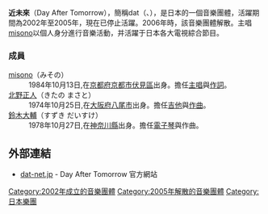 '''近未來'''（Day After Tomorrow），簡稱dat（{{lang-ja|デイアフ}}、{{lang|ja|デイアフター}}），是日本的一個音樂團體，活躍期間為2002年至2005年，現在已停止活躍。2006年時，該音樂團體解散。主唱[[misono|misono]]以個人身分進行音樂活動，并活躍于日本各大電視綜合節目。

=== 成員 ===
; [[misono|misono]]（みその）
: 1984年10月13日,在[[京都府|京都府]][[京都市|京都市]][[伏見區|伏見區]]出身。擔任[[主唱|主唱]]與[[作詞|作詞]]。
; [[北野正人|北野正人]]（きたの まさと）
: 1974年10月25日,在[[大阪府|大阪府]][[八尾市|八尾市]]出身。擔任[[吉他|吉他]]與[[作曲|作曲]]。
; [[鈴木大輔|鈴木大輔]]（すずき だいすけ）
: 1978年10月27日,在[[神奈川縣|神奈川縣]]出身。擔任[[電子琴|電子琴]]與作曲。

== 外部連結 ==
* [https://web.archive.org/web/20110722101940/http://dat-net.jp/index.html dat-net.jp] - Day After Tomorrow 官方網站


{{Authority control}}
[[Category:2002年成立的音樂團體|Category:2002年成立的音樂團體]]
[[Category:2005年解散的音樂團體|Category:2005年解散的音樂團體]]
[[Category:日本樂團|Category:日本樂團]]